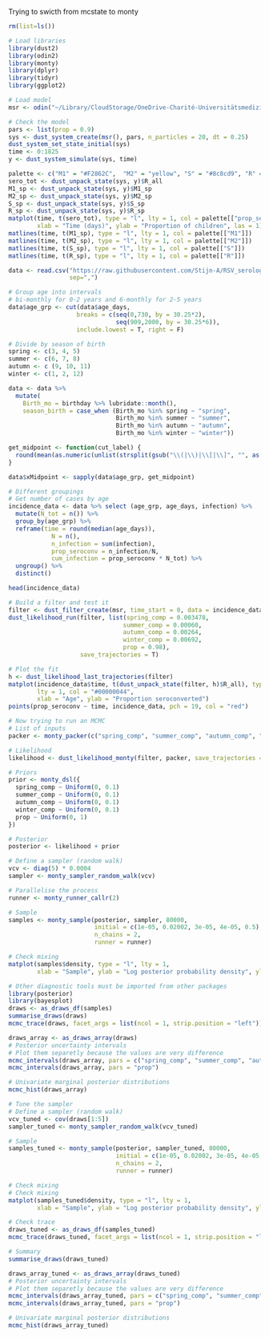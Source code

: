Trying to swicth from mcstate to monty 

```r
rm(list=ls())

# Load libraries
library(dust2)
library(odin2)
library(monty)
library(dplyr)
library(tidyr)
library(ggplot2)
```

```r
# Load model
msr <- odin("~/Library/CloudStorage/OneDrive-Charité-UniversitätsmedizinBerlin/LSTHM project/Extension/RSV_infection_NL/Extended model/Odin2 model.R")
```

```r
# Check the model
pars <- list(prop = 0.9)
sys <- dust_system_create(msr(), pars, n_particles = 20, dt = 0.25)
dust_system_set_state_initial(sys)
time <- 0:1825
y <- dust_system_simulate(sys, time)

palette <- c("M1" = "#F2862C",  "M2" = "yellow", "S" = "#8c8cd9", "R" = "#999966", "prop_sero_tot" = "pink")
sero_tot <- dust_unpack_state(sys, y)$R_all
M1_sp <- dust_unpack_state(sys, y)$M1_sp
M2_sp <- dust_unpack_state(sys, y)$M2_sp
S_sp <- dust_unpack_state(sys, y)$S_sp
R_sp <- dust_unpack_state(sys, y)$R_sp
matplot(time, t(sero_tot), type = "l", lty = 1, col = palette[["prop_sero_tot"]],
        xlab = "Time (days)", ylab = "Proportion of children", las = 1)
matlines(time, t(M1_sp), type = "l", lty = 1, col = palette[["M1"]])
matlines(time, t(M2_sp), type = "l", lty = 1, col = palette[["M2"]])
matlines(time, t(S_sp), type = "l", lty = 1, col = palette[["S"]])
matlines(time, t(R_sp), type = "l", lty = 1, col = palette[["R"]])
```

```r
data <- read.csv("https://raw.githubusercontent.com/Stijn-A/RSV_serology/master/data/infection_status_csv.txt",
                 sep=",")

# Group age into intervals 
# bi-monthly for 0-2 years and 6-monthly for 2-5 years
data$age_grp <- cut(data$age_days,
                   breaks = c(seq(0,730, by = 30.25*2),
                              seq(909,2000, by = 30.25*6)), 
                   include.lowest = T, right = F)

# Divide by season of birth
spring <- c(3, 4, 5)
summer <- c(6, 7, 8)
autumn <- c (9, 10, 11)
winter <- c(1, 2, 12)

data <- data %>%
  mutate(
    Birth_mo = birthday %>% lubridate::month(),
    season_birth = case_when (Birth_mo %in% spring ~ "spring",
                              Birth_mo %in% summer ~ "summer",
                              Birth_mo %in% autumn ~ "autumn",
                              Birth_mo %in% winter ~ "winter"))

get_midpoint <- function(cut_label) {
  round(mean(as.numeric(unlist(strsplit(gsub("\\(|\\)|\\[|\\]", "", as.character(cut_label)), ",")))))
}

data$xMidpoint <- sapply(data$age_grp, get_midpoint)

# Different groupings
# Get number of cases by age
incidence_data <- data %>% select (age_grp, age_days, infection) %>%
  mutate(N_tot = n()) %>%
  group_by(age_grp) %>%
  reframe(time = round(median(age_days)), 
            N = n(),
            n_infection = sum(infection),
            prop_seroconv = n_infection/N,
            cum_infection = prop_seroconv * N_tot) %>%
  ungroup() %>% 
  distinct()

head(incidence_data)
```


```r
# Build a filter and test it
filter <- dust_filter_create(msr, time_start = 0, data = incidence_data, n_particles = 1000)
dust_likelihood_run(filter, list(spring_comp = 0.003478,
                                summer_comp = 0.00060,
                                autumn_comp = 0.00264,
                                winter_comp = 0.00692, 
                                prop = 0.98),
                    save_trajectories = T)
```

```r
# Plot the fit
h <- dust_likelihood_last_trajectories(filter)
matplot(incidence_data$time, t(dust_unpack_state(filter, h)$R_all), type = "l",
        lty = 1, col = "#00000044",
        xlab = "Age", ylab = "Proportion seroconverted")
points(prop_seroconv ~ time, incidence_data, pch = 19, col = "red")
```

```r
# Now trying to run an MCMC
# List of inputs
packer <- monty_packer(c("spring_comp", "summer_comp", "autumn_comp", "winter_comp", "prop"))

# Likelihood
likelihood <- dust_likelihood_monty(filter, packer, save_trajectories = T)

# Priors
prior <- monty_dsl({
  spring_comp ~ Uniform(0, 0.1)
  summer_comp ~ Uniform(0, 0.1)
  autumn_comp ~ Uniform(0, 0.1)
  winter_comp ~ Uniform(0, 0.1)
  prop ~ Uniform(0, 1)
})

# Posterior
posterior <- likelihood + prior

# Define a sampler (random walk)
vcv <- diag(5) * 0.0004
sampler <- monty_sampler_random_walk(vcv)

# Parallelise the process
runner <- monty_runner_callr(2)

# Sample
samples <- monty_sample(posterior, sampler, 80000, 
                        initial = c(1e-05, 0.02002, 3e-05, 4e-05, 0.5),
                        n_chains = 2,
                        runner = runner)

```

```r
# Check mixing
matplot(samples$density, type = "l", lty = 1,
        xlab = "Sample", ylab = "Log posterior probability density", ylim = c(-80, -20))
```

```r
# Other diagnostic tools must be imported from other packages
library(posterior)
library(bayesplot)
draws <- as_draws_df(samples)
summarise_draws(draws)
mcmc_trace(draws, facet_args = list(ncol = 1, strip.position = "left"))
```
```r
draws_array <- as_draws_array(draws)
# Posterior uncertainty intervals
# Plot them separetly because the values are very difference
mcmc_intervals(draws_array, pars = c("spring_comp", "summer_comp", "autumn_comp", "winter_comp"))
mcmc_intervals(draws_array, pars = "prop")
```

```r
# Univariate marginal posterior distributions
mcmc_hist(draws_array)
```

```r
# Tune the sampler
# Define a sampler (random walk)
vcv_tuned <- cov(draws[1:5])
sampler_tuned <- monty_sampler_random_walk(vcv_tuned)

# Sample
samples_tuned <- monty_sample(posterior, sampler_tuned, 80000, 
                              initial = c(1e-05, 0.02002, 3e-05, 4e-05, 0.5),
                              n_chains = 2,
                              runner = runner)
```

```r
# Check mixing
# Check mixing
matplot(samples_tuned$density, type = "l", lty = 1,
        xlab = "Sample", ylab = "Log posterior probability density", ylim = c(-80, -20))
```

```r
# Check trace
draws_tuned <- as_draws_df(samples_tuned)
mcmc_trace(draws_tuned, facet_args = list(ncol = 1, strip.position = "left"))
```

```r
# Summary
summarise_draws(draws_tuned)
```

```r
draws_array_tuned <- as_draws_array(draws_tuned)
# Posterior uncertainty intervals
# Plot them separetly because the values are very difference
mcmc_intervals(draws_array_tuned, pars = c("spring_comp", "summer_comp", "autumn_comp", "winter_comp"))
mcmc_intervals(draws_array_tuned, pars = "prop")
```

```r
# Univariate marginal posterior distributions
mcmc_hist(draws_array_tuned)
```

